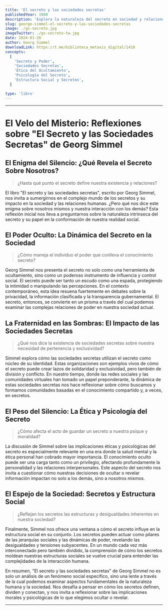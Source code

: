 ```yaml
---
title: 'El secreto y las sociedades secretas'
publishedYear: 1908
description: 'Explora la naturaleza del secreto en sociedad y relaciones humanas. Analiza su rol en información y poder, dinámicas de sociedades secretas, y sus implicaciones éticas y psicológicas.'
slug: george-simmel-el-secreto-y-las-sociedades-secretas
image: ./gs-secreto.jpg
imageTwitter: ./gs-secreto-tw.jpg
date: 2024-01-26
author: Georg Simmel
downloadLink: https://t.me/biblioteca_metaxis_digital/1410
concepts:
  [
    'Secreto y Poder',
    'Sociedades Secretas',
    'Ética del Ocultamiento',
    'Psicología del Secreto',
    'Estructura Social y Secretos',
  ]

type: 'libro'
---
```


---

# El Velo del Misterio: Reflexiones sobre "El Secreto y las Sociedades Secretas" de Georg Simmel

## **El Enigma del Silencio:** ¿Qué Revela el Secreto Sobre Nosotros?

> ¿Hasta qué punto el secreto define nuestra existencia y relaciones?

El libro "El secreto y las sociedades secretas", escrito por Georg Simmel, nos invita a sumergirnos en el complejo mundo de los secretos y su impacto en la sociedad y las relaciones humanas. ¿Pero qué nos dice este enigma sobre nosotros mismos y nuestra interacción con los demás? Esta reflexión inicial nos lleva a preguntarnos sobre la naturaleza intrínseca del secreto y su papel en la conformación de nuestra realidad social.

## **El Poder Oculto:** La Dinámica del Secreto en la Sociedad

> ¿Cómo maneja el individuo el poder que conlleva el conocimiento secreto?

Georg Simmel nos presenta el secreto no solo como una herramienta de ocultamiento, sino como un poderoso instrumento de influencia y control social. El secreto puede ser tanto un escudo como una espada, protegiendo la intimidad o manipulando las percepciones. En el contexto contemporáneo, esta idea resuena fuertemente en debates sobre la privacidad, la información clasificada y la transparencia gubernamental. El secreto, entonces, se convierte en un prisma a través del cual podemos examinar las complejas relaciones de poder en nuestra sociedad actual.

## **La Fraternidad en las Sombras:** El Impacto de las Sociedades Secretas

> ¿Qué nos dice la existencia de sociedades secretas sobre nuestra necesidad de pertenencia y exclusividad?

Simmel explora cómo las sociedades secretas utilizan el secreto como núcleo de su identidad. Estas organizaciones son ejemplos vivos de cómo el secreto puede crear lazos de solidaridad y exclusividad, pero también de división y conflicto. En nuestro tiempo, donde las redes sociales y las comunidades virtuales han tomado un papel preponderante, la dinámica de estas sociedades secretas nos hace reflexionar sobre cómo buscamos y formamos comunidades basadas en el conocimiento compartido y, a veces, en secretos.

## **El Peso del Silencio:** La Ética y Psicología del Secreto

> ¿Cómo afecta el acto de guardar un secreto a nuestra psique y moralidad?

La discusión de Simmel sobre las implicaciones éticas y psicológicas del secreto es especialmente relevante en una era donde la salud mental y la ética personal han cobrado mayor importancia. El conocimiento oculto puede ser una carga tanto como un privilegio, afectando profundamente la personalidad y las relaciones interpersonales. Este aspecto del secreto nos invita a cuestionar cómo nuestras decisiones de ocultar o revelar información impactan no solo a los demás, sino a nosotros mismos.

## **El Espejo de la Sociedad:** Secretos y Estructura Social

> ¿Reflejan los secretos las estructuras y desigualdades inherentes en nuestra sociedad?

Finalmente, Simmel nos ofrece una ventana a cómo el secreto influye en la estructura social en su conjunto. Los secretos pueden actuar como pilares de las jerarquías sociales y las dinámicas de poder, revelando las desigualdades y tensiones subyacentes. En un mundo cada vez más interconectado pero también dividido, la comprensión de cómo los secretos moldean nuestras estructuras sociales se vuelve crucial para entender las complejidades de la interacción humana.

En resumen, "El secreto y las sociedades secretas" de Georg Simmel no es solo un análisis de un fenómeno social específico, sino una lente a través de la cual podemos examinar aspectos fundamentales de la naturaleza humana y la sociedad. Nos desafía a pensar en cómo los secretos definen, dividen y conectan, y nos invita a reflexionar sobre las implicaciones morales y psicológicas de lo que elegimos ocultar o revelar.

---

